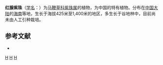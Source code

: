 {{Speciesbox 
| taxon = Callicarpa erythrosticta
| authority = Merr. et [[陈焕镛|Chun]]
}}

'''红腺紫珠'''（[[学名|学名]]：{{lang|la|''Callicarpa erythrosticta''}}）为[[马鞭草科|马鞭草科]][[紫珠属|紫珠属]]的植物，为中国的特有植物。分布在[[中国大陆|中国大陆]]的[[海南|海南]]等地，生长于海拔425米至1,400米的地区，多生长于谷地林中，目前尚未由人工引种栽培。

== 参考文献 ==
<div class="references-small">
* {{cite web| url =http://www.bioinfo.cn/db05/KmzwSpecies.php?action=view&id=23990| title =红腺紫珠| work =《中国高等植物数据库全库》| publisher =中国科学院微生物研究所| author =昆明植物研究所| accessdate =2009-02-25| deadurl =yes| archiveurl =https://web.archive.org/web/20160305021217/http://www.bioinfo.cn/db05/KmzwSpecies.php?action=view&id=23990| archivedate =2016-03-05}}
</div>
{{Taxonbar}}

[[Category:紫珠属|H]]
[[Category:中國特有植物|H]]
[[Category:海南植物|H]]